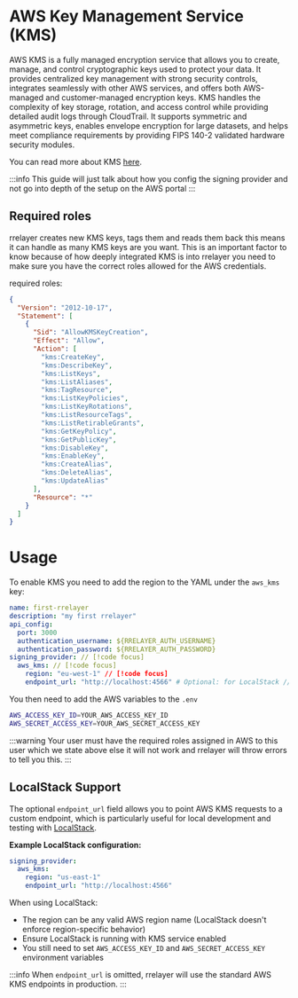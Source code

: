 # AWS Key Management Service (KMS)

AWS KMS is a fully managed encryption service that allows you to create, manage, and control cryptographic keys
used to protect your data. It provides centralized key management with strong security controls,
integrates seamlessly with other AWS services, and offers both AWS-managed and customer-managed
encryption keys. KMS handles the complexity of key storage, rotation, and access control while
providing detailed audit logs through CloudTrail. It supports symmetric and asymmetric keys,
enables envelope encryption for large datasets, and helps meet compliance requirements by providing FIPS 140-2
validated hardware security modules.

You can read more about KMS [here](https://docs.aws.amazon.com/kms/latest/developerguide/overview.html).

:::info
This guide will just talk about how you config the signing provider and not go into depth of the setup on the AWS portal
:::

## Required roles

rrelayer creates new KMS keys, tags them and reads them back this means it can handle as many KMS keys are you want.
This is an important factor to know because of how deeply integrated KMS is into rrelayer you need to make sure you
have the correct roles allowed for the AWS credentials.

required roles:

```json
{
  "Version": "2012-10-17",
  "Statement": [
    {
      "Sid": "AllowKMSKeyCreation",
      "Effect": "Allow",
      "Action": [
        "kms:CreateKey",
        "kms:DescribeKey",
        "kms:ListKeys",
        "kms:ListAliases",
        "kms:TagResource",
        "kms:ListKeyPolicies",
        "kms:ListKeyRotations",
        "kms:ListResourceTags",
        "kms:ListRetirableGrants",
        "kms:GetKeyPolicy",
        "kms:GetPublicKey",
        "kms:DisableKey",
        "kms:EnableKey",
        "kms:CreateAlias",
        "kms:DeleteAlias",
        "kms:UpdateAlias"
      ],
      "Resource": "*"
    }
  ]
}
```

# Usage

To enable KMS you need to add the region to the YAML under the `aws_kms` key:

```yaml [rrelayer.yaml]
name: first-rrelayer
description: "my first rrelayer"
api_config:
  port: 3000
  authentication_username: ${RRELAYER_AUTH_USERNAME}
  authentication_password: ${RRELAYER_AUTH_PASSWORD}
signing_provider: // [!code focus]
  aws_kms: // [!code focus]
    region: "eu-west-1" // [!code focus]
    endpoint_url: "http://localhost:4566" # Optional: for LocalStack // [!code focus]
```

You then need to add the AWS variables to the `.env`

```bash
AWS_ACCESS_KEY_ID=YOUR_AWS_ACCESS_KEY_ID
AWS_SECRET_ACCESS_KEY=YOUR_AWS_SECRET_ACCESS_KEY
```

:::warning
Your user must have the required roles assigned in AWS to this user which we state above else it will not work and
rrelayer will throw errors to tell you this.
:::

## LocalStack Support

The optional `endpoint_url` field allows you to point AWS KMS requests to a custom endpoint, which is particularly useful for local development and testing with [LocalStack](https://localstack.cloud/).

**Example LocalStack configuration:**

```yaml [rrelayer.yaml]
signing_provider:
  aws_kms:
    region: "us-east-1"
    endpoint_url: "http://localhost:4566"
```

When using LocalStack:
- The region can be any valid AWS region name (LocalStack doesn't enforce region-specific behavior)
- Ensure LocalStack is running with KMS service enabled
- You still need to set `AWS_ACCESS_KEY_ID` and `AWS_SECRET_ACCESS_KEY` environment variables

:::info
When `endpoint_url` is omitted, rrelayer will use the standard AWS KMS endpoints in production.
:::
